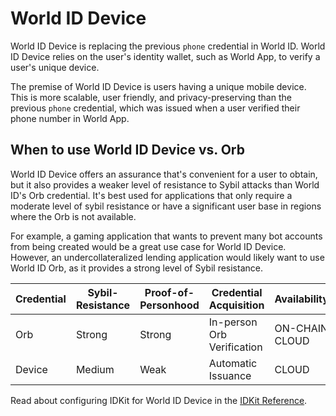 
# World ID Device

World ID Device is replacing the previous `phone` credential in World ID. World ID Device relies on the user's identity wallet, such as World App, to verify a user's unique device.

The premise of World ID Device is users having a unique mobile device. This is more scalable, user friendly, and privacy-preserving than the previous `phone` credential, which was issued when a user verified their phone number in World App.

## When to use World ID Device vs. Orb

World ID Device offers an assurance that's convenient for a user to obtain, but it also provides a weaker level of resistance to Sybil attacks than World ID's Orb credential. It's best used for applications that only require a moderate level of sybil resistance or have a significant user base in regions where the Orb is not available.

For example, a gaming application that wants to prevent many bot accounts from being created would be a great use case for World ID Device. However, an undercollateralized lending application would likely want to use World ID Orb, as it provides a strong level of Sybil resistance.

<table>
  <thead>
    <tr>
      <th>Credential</th>
      <th>Sybil-Resistance</th>
      <th>Proof-of-Personhood</th>
      <th>Credential Acquisition</th>
      <th>Availability</th>
    </tr>
  </thead>
  <tbody>
    <tr>
      <td className="align-middle"><img src="/icons/credential-orb.svg" alt="" className="h-8 w-8 m-0 mr-2 inline" />Orb</td>
      <td className="align-middle">Strong</td>
      <td className="align-middle">Strong</td>
      <td className="align-middle">In-person Orb Verification</td>
      <td className="align-middle"><Tag>ON-CHAIN</Tag> <Tag color="sky">CLOUD</Tag></td>
    </tr>
    <tr>
      <td className="flex items-center"><img src="/icons/credential-phone.svg" alt="" className="h-8 w-8 m-0 mr-2" />Device</td>
      <td className="align-middle">Medium</td>
      <td className="align-middle">Weak</td>
      <td className="align-middle">Automatic Issuance</td>
      <td className="align-middle"><Tag color="sky">CLOUD</Tag></td>
    </tr>
  </tbody>
</table>

<Note>Read about configuring IDKit for World ID Device in the [IDKit Reference](/reference/idkit/).</Note>